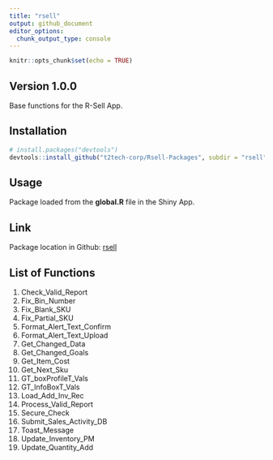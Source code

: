 ```yaml
---
title: "rsell"
output: github_document
editor_options: 
  chunk_output_type: console
---
```


```r
knitr::opts_chunk$set(echo = TRUE)
```

## Version 1.0.0

Base functions for the R-Sell App.

## Installation

```r
# install.packages("devtools")
devtools::install_github("t2tech-corp/Rsell-Packages", subdir = "rsell")
```


## Usage

Package loaded from the **global.R** file in the Shiny App.

## Link

Package location in Github: [rsell](https://github.com/t2tech-corp/Rsell-Packages/tree/main/rsell)

## List of Functions

1. Check_Valid_Report
2. Fix_Bin_Number
3. Fix_Blank_SKU
4. Fix_Partial_SKU
5. Format_Alert_Text_Confirm
6. Format_Alert_Text_Upload
7. Get_Changed_Data
8. Get_Changed_Goals
9. Get_Item_Cost
10. Get_Next_Sku
11. GT_boxProfileT_Vals
12. GT_InfoBoxT_Vals
13. Load_Add_Inv_Rec
14. Process_Valid_Report
15. Secure_Check 
16. Submit_Sales_Activity_DB
17. Toast_Message
18. Update_Inventory_PM
19. Update_Quantity_Add

